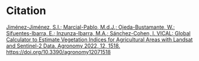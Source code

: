 
# Citation
[Jiménez-Jiménez, S.I.; Marcial-Pablo, M.d.J.; Ojeda-Bustamante, W.; Sifuentes-Ibarra, E.; Inzunza-Ibarra, M.A.; Sánchez-Cohen, I. VICAL: Global Calculator to Estimate Vegetation Indices for Agricultural Areas with Landsat and Sentinel-2 Data. Agronomy 2022, 12, 1518. https://doi.org/10.3390/agronomy12071518](https://www.mdpi.com/2073-4395/12/7/1518)

